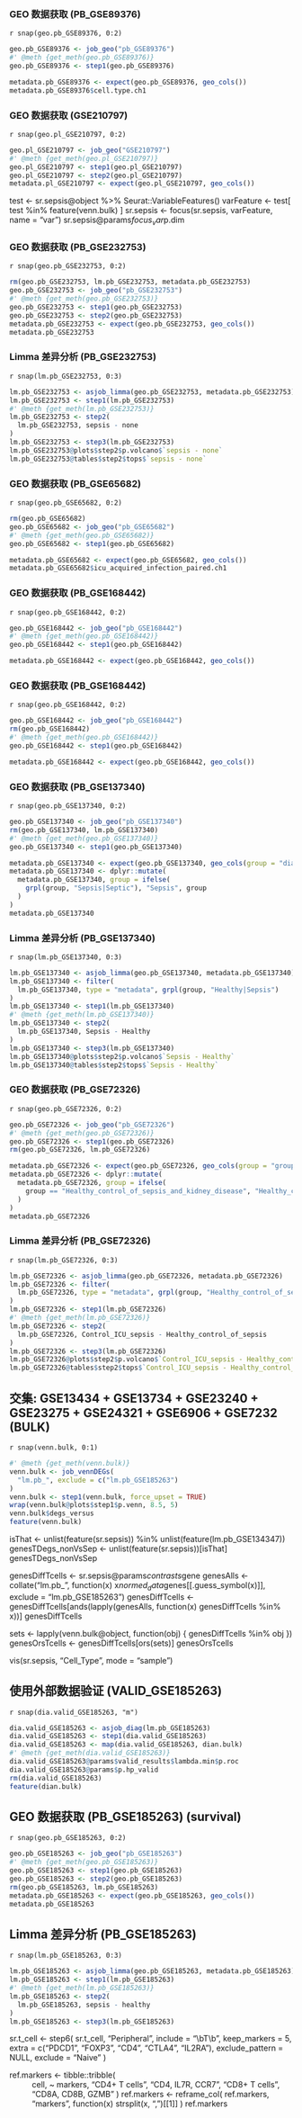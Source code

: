 

### GEO 数据获取 (PB_GSE89376)

`r snap(geo.pb_GSE89376, 0:2)`

```r
geo.pb_GSE89376 <- job_geo("pb_GSE89376")
#' @meth {get_meth(geo.pb_GSE89376)}
geo.pb_GSE89376 <- step1(geo.pb_GSE89376)

metadata.pb_GSE89376 <- expect(geo.pb_GSE89376, geo_cols())
metadata.pb_GSE89376$cell.type.ch1
```

### GEO 数据获取 (GSE210797)

`r snap(geo.pl_GSE210797, 0:2)`

```r
geo.pl_GSE210797 <- job_geo("GSE210797")
#' @meth {get_meth(geo.pl_GSE210797)}
geo.pl_GSE210797 <- step1(geo.pl_GSE210797)
geo.pl_GSE210797 <- step2(geo.pl_GSE210797)
metadata.pl_GSE210797 <- expect(geo.pl_GSE210797, geo_cols())
```

test <- sr.sepsis@object %>% Seurat::VariableFeatures()
varFeature <- test[ test %in% feature(venn.bulk) ]
sr.sepsis <- focus(sr.sepsis, varFeature, name = "var")
sr.sepsis@params$focus_var$p.dim

### GEO 数据获取 (PB_GSE232753)

`r snap(geo.pb_GSE232753, 0:2)`

```r
rm(geo.pb_GSE232753, lm.pb_GSE232753, metadata.pb_GSE232753)
geo.pb_GSE232753 <- job_geo("pb_GSE232753")
#' @meth {get_meth(geo.pb_GSE232753)}
geo.pb_GSE232753 <- step1(geo.pb_GSE232753)
geo.pb_GSE232753 <- step2(geo.pb_GSE232753)
metadata.pb_GSE232753 <- expect(geo.pb_GSE232753, geo_cols())
metadata.pb_GSE232753
```

### Limma 差异分析 (PB_GSE232753)

`r snap(lm.pb_GSE232753, 0:3)`

```r
lm.pb_GSE232753 <- asjob_limma(geo.pb_GSE232753, metadata.pb_GSE232753)
lm.pb_GSE232753 <- step1(lm.pb_GSE232753)
#' @meth {get_meth(lm.pb_GSE232753)}
lm.pb_GSE232753 <- step2(
  lm.pb_GSE232753, sepsis - none
)
lm.pb_GSE232753 <- step3(lm.pb_GSE232753)
lm.pb_GSE232753@plots$step2$p.volcano$`sepsis - none`
lm.pb_GSE232753@tables$step2$tops$`sepsis - none`
```


### GEO 数据获取 (PB_GSE65682)

`r snap(geo.pb_GSE65682, 0:2)`

```r
rm(geo.pb_GSE65682)
geo.pb_GSE65682 <- job_geo("pb_GSE65682")
#' @meth {get_meth(geo.pb_GSE65682)}
geo.pb_GSE65682 <- step1(geo.pb_GSE65682)

metadata.pb_GSE65682 <- expect(geo.pb_GSE65682, geo_cols())
metadata.pb_GSE65682$icu_acquired_infection_paired.ch1
```



### GEO 数据获取 (PB_GSE168442)

`r snap(geo.pb_GSE168442, 0:2)`

```r
geo.pb_GSE168442 <- job_geo("pb_GSE168442")
#' @meth {get_meth(geo.pb_GSE168442)}
geo.pb_GSE168442 <- step1(geo.pb_GSE168442)

metadata.pb_GSE168442 <- expect(geo.pb_GSE168442, geo_cols())
```

### GEO 数据获取 (PB_GSE168442)

`r snap(geo.pb_GSE168442, 0:2)`

```r
geo.pb_GSE168442 <- job_geo("pb_GSE168442")
rm(geo.pb_GSE168442)
#' @meth {get_meth(geo.pb_GSE168442)}
geo.pb_GSE168442 <- step1(geo.pb_GSE168442)

metadata.pb_GSE168442 <- expect(geo.pb_GSE168442, geo_cols())
```

### GEO 数据获取 (PB_GSE137340)

`r snap(geo.pb_GSE137340, 0:2)`

```r
geo.pb_GSE137340 <- job_geo("pb_GSE137340")
rm(geo.pb_GSE137340, lm.pb_GSE137340)
#' @meth {get_meth(geo.pb_GSE137340)}
geo.pb_GSE137340 <- step1(geo.pb_GSE137340)

metadata.pb_GSE137340 <- expect(geo.pb_GSE137340, geo_cols(group = "diagnosis"))
metadata.pb_GSE137340 <- dplyr::mutate(
  metadata.pb_GSE137340, group = ifelse(
    grpl(group, "Sepsis|Septic"), "Sepsis", group
  )
)
metadata.pb_GSE137340
```

### Limma 差异分析 (PB_GSE137340)

`r snap(lm.pb_GSE137340, 0:3)`

```r
lm.pb_GSE137340 <- asjob_limma(geo.pb_GSE137340, metadata.pb_GSE137340)
lm.pb_GSE137340 <- filter(
  lm.pb_GSE137340, type = "metadata", grpl(group, "Healthy|Sepsis")
)
lm.pb_GSE137340 <- step1(lm.pb_GSE137340)
#' @meth {get_meth(lm.pb_GSE137340)}
lm.pb_GSE137340 <- step2(
  lm.pb_GSE137340, Sepsis - Healthy
)
lm.pb_GSE137340 <- step3(lm.pb_GSE137340)
lm.pb_GSE137340@plots$step2$p.volcano$`Sepsis - Healthy`
lm.pb_GSE137340@tables$step2$tops$`Sepsis - Healthy`
```

### GEO 数据获取 (PB_GSE72326)

`r snap(geo.pb_GSE72326, 0:2)`

```r
geo.pb_GSE72326 <- job_geo("pb_GSE72326")
#' @meth {get_meth(geo.pb_GSE72326)}
geo.pb_GSE72326 <- step1(geo.pb_GSE72326)
rm(geo.pb_GSE72326, lm.pb_GSE72326)

metadata.pb_GSE72326 <- expect(geo.pb_GSE72326, geo_cols(group = "group"))
metadata.pb_GSE72326 <- dplyr::mutate(
  metadata.pb_GSE72326, group = ifelse(
    group == "Healthy_control_of_sepsis_and_kidney_disease", "Healthy_control_of_sepsis", group
  )
)
metadata.pb_GSE72326
```

### Limma 差异分析 (PB_GSE72326)

`r snap(lm.pb_GSE72326, 0:3)`

```r
lm.pb_GSE72326 <- asjob_limma(geo.pb_GSE72326, metadata.pb_GSE72326)
lm.pb_GSE72326 <- filter(
  lm.pb_GSE72326, type = "metadata", grpl(group, "Healthy_control_of_sepsis|ICU_sepsis")
)
lm.pb_GSE72326 <- step1(lm.pb_GSE72326)
#' @meth {get_meth(lm.pb_GSE72326)}
lm.pb_GSE72326 <- step2(
  lm.pb_GSE72326, Control_ICU_sepsis - Healthy_control_of_sepsis
)
lm.pb_GSE72326 <- step3(lm.pb_GSE72326)
lm.pb_GSE72326@plots$step2$p.volcano$`Control_ICU_sepsis - Healthy_control_of_sepsis`
lm.pb_GSE72326@tables$step2$tops$`Control_ICU_sepsis - Healthy_control_of_sepsis`
```

## 交集: GSE13434 + GSE13734 + GSE23240 + GSE23275 + GSE24321 + GSE6906 + GSE7232 (BULK)

`r snap(venn.bulk, 0:1)`

```r
#' @meth {get_meth(venn.bulk)}
venn.bulk <- job_vennDEGs(
  "lm.pb_", exclude = c("lm.pb_GSE185263")
)
venn.bulk <- step1(venn.bulk, force_upset = TRUE)
wrap(venn.bulk@plots$step1$p.venn, 8.5, 5)
venn.bulk$degs_versus
feature(venn.bulk)
```

isThat <- unlist(feature(sr.sepsis)) %in% unlist(feature(lm.pb_GSE134347))
genesTDegs_nonVsSep <- unlist(feature(sr.sepsis))[isThat]
genesTDegs_nonVsSep

genesDiffTcells <- sr.sepsis@params$contrasts$gene
genesAlls <- collate("lm.pb_", function(x) x$normed_data$genes[[.guess_symbol(x)]], exclude = "lm.pb_GSE185263")
genesDiffTcells <- genesDiffTcells[ands(lapply(genesAlls, function(x) genesDiffTcells %in% x))]
genesDiffTcells


sets <- lapply(venn.bulk@object,
  function(obj) {
    genesDiffTcells %in% obj
  })
genesOrsTcells <- genesDiffTcells[ors(sets)]
genesOrsTcells

vis(sr.sepsis, "Cell_Type", mode = "sample")

## 使用外部数据验证 (VALID_GSE185263)

`r snap(dia.valid_GSE185263, "m")`

```r
dia.valid_GSE185263 <- asjob_diag(lm.pb_GSE185263)
dia.valid_GSE185263 <- step1(dia.valid_GSE185263)
dia.valid_GSE185263 <- map(dia.valid_GSE185263, dian.bulk)
#' @meth {get_meth(dia.valid_GSE185263)}
dia.valid_GSE185263@params$valid_results$lambda.min$p.roc
dia.valid_GSE185263@params$p.hp_valid
rm(dia.valid_GSE185263)
feature(dian.bulk)
```

## GEO 数据获取 (PB_GSE185263) (survival)

`r snap(geo.pb_GSE185263, 0:2)`

```r
geo.pb_GSE185263 <- job_geo("pb_GSE185263")
#' @meth {get_meth(geo.pb_GSE185263)}
geo.pb_GSE185263 <- step1(geo.pb_GSE185263)
geo.pb_GSE185263 <- step2(geo.pb_GSE185263)
rm(geo.pb_GSE185263, lm.pb_GSE185263)
metadata.pb_GSE185263 <- expect(geo.pb_GSE185263, geo_cols())
metadata.pb_GSE185263
```

## Limma 差异分析 (PB_GSE185263)

`r snap(lm.pb_GSE185263, 0:3)`

```r
lm.pb_GSE185263 <- asjob_limma(geo.pb_GSE185263, metadata.pb_GSE185263)
lm.pb_GSE185263 <- step1(lm.pb_GSE185263)
#' @meth {get_meth(lm.pb_GSE185263)}
lm.pb_GSE185263 <- step2(
  lm.pb_GSE185263, sepsis - healthy
)
lm.pb_GSE185263 <- step3(lm.pb_GSE185263)
```


sr.t_cell <- step6(
  sr.t_cell, "Peripheral", include = "\\bT\\b", keep_markers = 5,
  extra = c("PDCD1", "FOXP3", "CD4", "CTLA4", "IL2RA"), 
  exclude_pattern = NULL, exclude = "Naive"
)

ref.markers <- tibble::tribble(
  ~ cell, ~ markers,
  "CD4+ T cells", "CD4, IL7R, CCR7",
  "CD8+ T cells", "CD8A, CD8B, GZMB"
)
ref.markers <- reframe_col(
  ref.markers, "markers", function(x) strsplit(x, ", ")[[1]]
)
ref.markers
